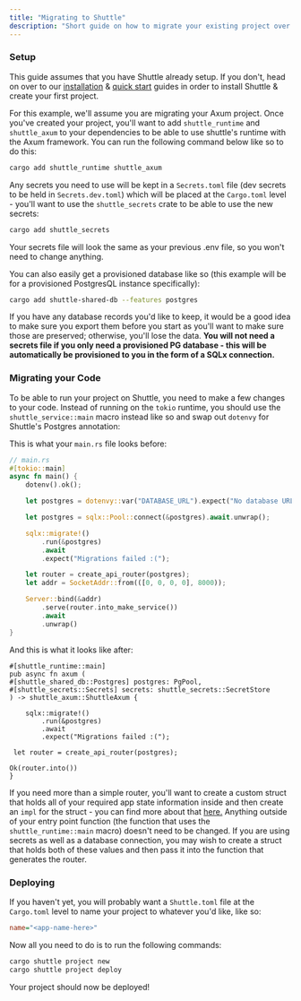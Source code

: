 ```yaml
---
title: "Migrating to Shuttle"
description: "Short guide on how to migrate your existing project over to Shuttle"
---
```



### Setup

This guide assumes that you have Shuttle already setup. If you don't, head on over to our [installation](../introduction/installation) & [quick start](../introduction/quick-start) guides in order to install Shuttle & create your first project.

For this example, we'll assume you are migrating your Axum project. Once you've created your project, you'll want to add `shuttle_runtime` and `shuttle_axum` to your dependencies to be able to use shuttle's runtime with the Axum framework. You can run the following command below like so to do this:

```bash
cargo add shuttle_runtime shuttle_axum
```

Any secrets you need to use will be kept in a `Secrets.toml` file (dev secrets to be held in `Secrets.dev.toml`) which will be placed at the `Cargo.toml` level - you'll want to use the `shuttle_secrets` crate to be able to use the new secrets:

```bash
cargo add shuttle_secrets
```

Your secrets file will look the same as your previous .env file, so you won't need to change anything.

You can also easily get a provisioned database like so (this example will be for a provisioned PostgresQL instance specifically):

```bash
cargo add shuttle-shared-db --features postgres
```

If you have any database records you'd like to keep, it would be a good idea to make sure you export them before you start as you'll want to make sure those are preserved; otherwise, you'll lose the data. **You will not need a secrets file if you only need a provisioned PG database - this will be automatically be provisioned to you in the form of a SQLx connection.**

### Migrating your Code

To be able to run your project on Shuttle, you need to make a few changes to your code. Instead of running on the `tokio` runtime, you should use the `shuttle_service::main` macro instead like so and swap out `dotenvy` for Shuttle's Postgres annotation:

This is what your `main.rs` file looks before:

```rust
// main.rs
#[tokio::main]
async fn main() {
    dotenv().ok();

    let postgres = dotenvy::var("DATABASE_URL").expect("No database URL was set!");

    let postgres = sqlx::Pool::connect(&postgres).await.unwrap();

    sqlx::migrate!()
        .run(&postgres)
        .await
        .expect("Migrations failed :(");

    let router = create_api_router(postgres);
    let addr = SocketAddr::from(([0, 0, 0, 0], 8000));

    Server::bind(&addr)
        .serve(router.into_make_service())
        .await
        .unwrap()
}
```

And this is what it looks like after:

```
#[shuttle_runtime::main]
pub async fn axum (
#[shuttle_shared_db::Postgres] postgres: PgPool,
#[shuttle_secrets::Secrets] secrets: shuttle_secrets::SecretStore
) -> shuttle_axum::ShuttleAxum {

    sqlx::migrate!()
        .run(&postgres)
        .await
        .expect("Migrations failed :(");

 let router = create_api_router(postgres);

Ok(router.into())
}
```

If you need more than a simple router, you'll want to create a custom struct that holds all of your required app state information inside and then create an `impl` for the struct - you can find more about that [here.](https://docs.shuttle.rs/tutorials/custom-service) Anything outside of your entry point function (the function that uses the `shuttle_runtime::main` macro) doesn't need to be changed. If you are using secrets as well as a database connection, you may wish to create a struct that holds both of these values and then pass it into the function that generates the router.

### Deploying

If you haven't yet, you will probably want a `Shuttle.toml` file at the `Cargo.toml` level to name your project to whatever you'd like, like so:

```ini
name="<app-name-here>"
```

Now all you need to do is to run the following commands:

```bash
cargo shuttle project new
cargo shuttle project deploy
```

Your project should now be deployed!